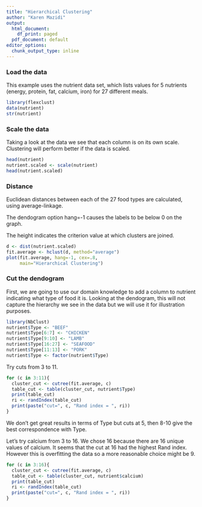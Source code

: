 ```yaml
---
title: "Hierarchical Clustering"
author: "Karen Mazidi"
output:
  html_document:
    df_print: paged
  pdf_document: default
editor_options:
  chunk_output_type: inline
---
```


### Load the data

This example uses the nutrient data set, which lists values for 5 nutrients (energy, protein, fat, calcium, iron) for 27 different meals. 

```r
library(flexclust)
data(nutrient)
str(nutrient)
```

### Scale the data

Taking a look at the data we see that each column is on its own scale. Clustering will perform better if the data is scaled.


```r
head(nutrient)
nutrient.scaled <- scale(nutrient)
head(nutrient.scaled)
```


### Distance

Euclidean distances between each of the 27 food types are calculated, using average-linkage. 

The dendogram option hang=-1 causes the labels to be below 0 on the graph. 

The height indicates the criterion value at which clusters are joined. 

```r
d <- dist(nutrient.scaled)
fit.average <- hclust(d, method="average")
plot(fit.average, hang=-1, cex=.8, 
     main="Hierarchical Clustering")

```

### Cut the dendogram

First, we are going to use our domain knowledge to add a column to nutrient indicating what type of food it is. Looking at the dendogram, this will not capture the hierarchy we see in the data but we will use it for illustration purposes. 

```r
library(NbClust)
nutrient$Type <- "BEEF"
nutrient$Type[6:7] <- "CHICKEN"
nutrient$Type[9:10] <- "LAMB"
nutrient$Type[16:27] <- "SEAFOOD"
nutrient$Type[11:13] <- "PORK"
nutrient$Type <- factor(nutrient$Type)
```

Try cuts from 3 to 11. 

```r
for (c in 3:11){
  cluster_cut <- cutree(fit.average, c)
  table_cut <- table(cluster_cut, nutrient$Type)
  print(table_cut)
  ri <- randIndex(table_cut)
  print(paste("cut=", c, "Rand index = ", ri))
}
```

We don't get great results in terms of Type but cuts at 5, then 8-10 give the best correspondence with Type.

Let's try calcium from 3 to 16. We chose 16 because there are 16 unique values of calcium. It seems that the cut at 16 had the highest Rand index. However this is overfitting the data so a more reasonable choice might be 9.

```r
for (c in 3:16){
  cluster_cut <- cutree(fit.average, c)
  table_cut <- table(cluster_cut, nutrient$calcium)
  print(table_cut)
  ri <- randIndex(table_cut)
  print(paste("cut=", c, "Rand index = ", ri))
}
```